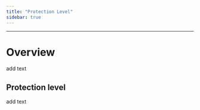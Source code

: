 ```yaml
---
title: "Protection Level"
sidebar: true
---
```


------------------------------------------------------------------------

# Overview

add text

## Protection level

add text
